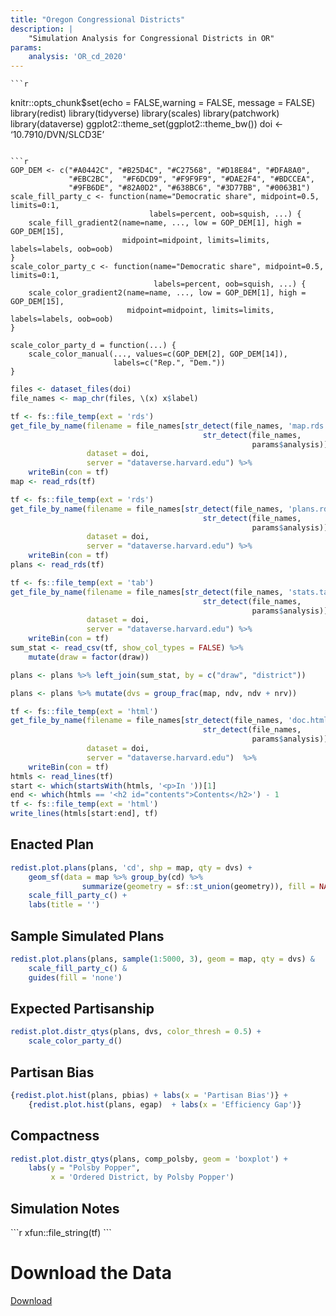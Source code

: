 ```yaml
---
title: "Oregon Congressional Districts"
description: |
    "Simulation Analysis for Congressional Districts in OR"
params:
    analysis: 'OR_cd_2020'
---
```


    ```r
knitr::opts_chunk$set(echo = FALSE,warning = FALSE, message = FALSE)
library(redist)
library(tidyverse)
library(scales)
library(patchwork)
library(dataverse)
ggplot2::theme_set(ggplot2::theme_bw())
doi <- '10.7910/DVN/SLCD3E'
```

```r
GOP_DEM <- c("#A0442C", "#B25D4C", "#C27568", "#D18E84", "#DFA8A0",
             "#EBC2BC",  "#F6DCD9", "#F9F9F9", "#DAE2F4", "#BDCCEA",
             "#9FB6DE", "#82A0D2", "#638BC6", "#3D77BB", "#0063B1")
scale_fill_party_c <- function(name="Democratic share", midpoint=0.5, limits=0:1,
                               labels=percent, oob=squish, ...) {
    scale_fill_gradient2(name=name, ..., low = GOP_DEM[1], high = GOP_DEM[15],
                         midpoint=midpoint, limits=limits, labels=labels, oob=oob)
}
scale_color_party_c <- function(name="Democratic share", midpoint=0.5, limits=0:1,
                                labels=percent, oob=squish, ...) {
    scale_color_gradient2(name=name, ..., low = GOP_DEM[1], high = GOP_DEM[15],
                          midpoint=midpoint, limits=limits, labels=labels, oob=oob)
}

scale_color_party_d = function(...) {
    scale_color_manual(..., values=c(GOP_DEM[2], GOP_DEM[14]),
                       labels=c("Rep.", "Dem."))
}
```

```r
files <- dataset_files(doi)
file_names <- map_chr(files, \(x) x$label)

tf <- fs::file_temp(ext = 'rds')
get_file_by_name(filename = file_names[str_detect(file_names, 'map.rds') &
                                           str_detect(file_names,
                                                      params$analysis)],
                 dataset = doi,
                 server = "dataverse.harvard.edu") %>%
    writeBin(con = tf)
map <- read_rds(tf)

tf <- fs::file_temp(ext = 'rds')
get_file_by_name(filename = file_names[str_detect(file_names, 'plans.rds') &
                                           str_detect(file_names,
                                                      params$analysis)],
                 dataset = doi,
                 server = "dataverse.harvard.edu") %>%
    writeBin(con = tf)
plans <- read_rds(tf)

tf <- fs::file_temp(ext = 'tab')
get_file_by_name(filename = file_names[str_detect(file_names, 'stats.tab') &
                                           str_detect(file_names,
                                                      params$analysis)],
                 dataset = doi,
                 server = "dataverse.harvard.edu") %>%
    writeBin(con = tf)
sum_stat <- read_csv(tf, show_col_types = FALSE) %>%
    mutate(draw = factor(draw))

plans <- plans %>% left_join(sum_stat, by = c("draw", "district"))

plans <- plans %>% mutate(dvs = group_frac(map, ndv, ndv + nrv))

tf <- fs::file_temp(ext = 'html')
get_file_by_name(filename = file_names[str_detect(file_names, 'doc.html') &
                                           str_detect(file_names,
                                                      params$analysis)],
                 dataset = doi,
                 server = "dataverse.harvard.edu")  %>%
    writeBin(con = tf)
htmls <- read_lines(tf)
start <- which(startsWith(htmls, '<p>In '))[1]
end <- which(htmls == '<h2 id="contents">Contents</h2>') - 1
tf <- fs::file_temp(ext = 'html')
write_lines(htmls[start:end], tf)
```

## Enacted Plan

```r
redist.plot.plans(plans, 'cd', shp = map, qty = dvs) +
    geom_sf(data = map %>% group_by(cd) %>%
                summarize(geometry = sf::st_union(geometry)), fill = NA, lwd = 2) +
    scale_fill_party_c() +
    labs(title = '')
```

## Sample Simulated Plans

```r
redist.plot.plans(plans, sample(1:5000, 3), geom = map, qty = dvs) &
    scale_fill_party_c() &
    guides(fill = 'none')
```

## Expected Partisanship

```r
redist.plot.distr_qtys(plans, dvs, color_thresh = 0.5) +
    scale_color_party_d()
```

## Partisan Bias

```r
{redist.plot.hist(plans, pbias) + labs(x = 'Partisan Bias')} +
    {redist.plot.hist(plans, egap)  + labs(x = 'Efficiency Gap')}
```


## Compactness

```r
redist.plot.distr_qtys(plans, comp_polsby, geom = 'boxplot') +
    labs(y = "Polsby Popper",
         x = 'Ordered District, by Polsby Popper')
```

## Simulation Notes

````{=html}
```r
xfun::file_string(tf)
```
````



# Download the Data

[Download](https://dataverse.harvard.edu/dataset.xhtml?persistentId=doi:10.7910/DVN/SLCD3E)
